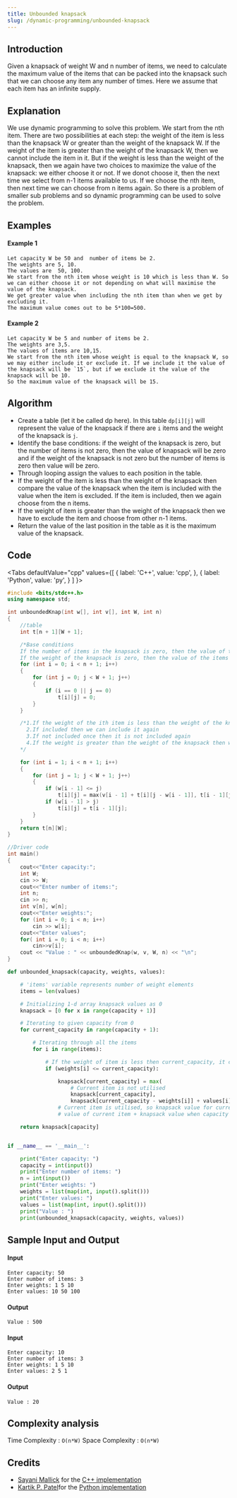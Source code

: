 ```yaml
---
title: Unbounded knapsack
slug: /dynamic-programming/unbounded-knapsack
---
```


## Introduction

Given a knapsack of weight W and n number of items, we need to calculate the maximum value of the items that can be packed into the knapsack such that we can choose any item any number of times. Here we assume that each item has an infinite supply.

## Explanation

 We use dynamic programming to solve this problem. We start from the nth item. There are two possibilities at each step: the weight of the item is less than the knapsack W or greater than the weight of the knapsack W. If the weight of the item is greater than the weight of the knapsack W, then we cannot include the item in it. But if the weight is less than the weight of the knapsack, then we again have two choices to maximize the value of the knapsack: we either choose it or not. If we donot choose it, then the next time we select from n-1 items available to us. If we choose the nth item, then next time we can choose from n items again. So there is a problem of smaller sub problems and so dynamic programming can be used to solve the problem.

## Examples

#### Example 1

```
Let capacity W be 50 and  number of items be 2.
The weights are 5, 10.
The values are  50, 100.
We start from the nth item whose weight is 10 which is less than W. So we can either choose it or not depending on what will maximise the value of the knapsack.
We get greater value when including the nth item than when we get by excluding it.
The maximum value comes out to be 5*100=500.
```
#### Example 2

```
Let capacity W be 5 and number of items be 2.
The weights are 3,5.
The values of items are 10,15.
We start from the nth item whose weight is equal to the knapsack W, so we may either include it or exclude it. If we include it the value of the knapsack will be `15`, but if we exclude it the value of the knapsack will be 10. 
So the maximum value of the knapsack will be 15.
```

## Algorithm

- Create a table (let it be called dp here). In this table `dp[i][j]` will represent the value of the knapsack if there are `i` items and the weight of the knapsack is `j`.
- Identify the base conditions: if the weight of the knapsack is zero, but the number of items is not zero, then the value of knapsack will be zero and if the weight of the knapsack is not zero but the number of items is zero then value will be zero.
- Through looping assign the values to each position in the table.
- If the weight of the item is less than the weight of the knapsack then compare the value of the knapsack when the item is included with the value when the item is excluded.
  If the item is included, then we again choose from the n items.
- If the weight of item is greater than the weight of the knapsack then we have to exclude the item and choose from other n-1 items.
- Return the value of the last position in the table as it is the maximum value of the knapsack.

## Code


<Tabs
  defaultValue="cpp"
  values={[
    { label: 'C++', value: 'cpp', },
    { label: 'Python', value: 'py', }
  ]
}>
<TabItem value="cpp">

```cpp
#include <bits/stdc++.h>
using namespace std;

int unboundedKnap(int w[], int v[], int W, int n)
{
    //table
    int t[n + 1][W + 1];

    /*Base conditions
    If the number of items in the knapsack is zero, then the value of the items taht can be packed is zero
    If the weight of the knapsack is zero, then the value of the items taht can be packed into the knapsack will be zero too*/
    for (int i = 0; i < n + 1; i++)
    {
        for (int j = 0; j < W + 1; j++)
        {
            if (i == 0 || j == 0)
                t[i][j] = 0;
        }
    }

    /*1.If the weight of the ith item is less than the weight of the knapsack, then we can either include the item or exclude it depending upon which will maximise the value
      2.If included then we can include it again
      3.If not included once then it is not included again
      4.If the weight is greater than the weight of the knapsack then we cannot include it into the knapsack at any time
    */

    for (int i = 1; i < n + 1; i++)
    {
        for (int j = 1; j < W + 1; j++)
        {
            if (w[i - 1] <= j)
                t[i][j] = max(v[i - 1] + t[i][j - w[i - 1]], t[i - 1][j]);
            if (w[i - 1] > j)
                t[i][j] = t[i - 1][j];
        }
    }
    return t[n][W];
}

//Driver code
int main()
{
    cout<<"Enter capacity:";
    int W;
    cin >> W;
    cout<<"Enter number of items:";
    int n;
    cin >> n;
    int v[n], w[n];
    cout<<"Enter weights:";
    for (int i = 0; i < n; i++)
        cin >> w[i];
    cout<<"Enter values";
    for( int i = 0; i < n; i++)
        cin>>v[i];
    cout << "Value : " << unboundedKnap(w, v, W, n) << "\n";
}

```
</TabItem>

<TabItem value="py">

```python   
def unbounded_knapsack(capacity, weights, values):

    # 'items' variable represents number of weight elements
    items = len(values)

    # Initializing 1-d array knapsack values as 0
    knapsack = [0 for x in range(capacity + 1)]

    # Iterating to given capacity from 0
    for current_capacity in range(capacity + 1):

        # Iterating through all the items
        for i in range(items):

            # If the weight of item is less then current_capacity, it can be used in knapsack
            if (weights[i] <= current_capacity):

                knapsack[current_capacity] = max(
                    # Current item is not utilised
                    knapsack[current_capacity],
                    knapsack[current_capacity - weights[i]] + values[i])
                # Current item is utilised, so knapsack value for current_capacity changes to
                # value of current item + knapsack value when capacity is current_capacity-weight of utilised item

    return knapsack[capacity]


if __name__ == '__main__':

    print("Enter capacity: ")
    capacity = int(input())
    print("Enter number of items: ")
    n = int(input())
    print("Enter weights: ")
    weights = list(map(int, input().split()))
    print("Enter values: ")
    values = list(map(int, input().split()))
    print("Value : ")
    print(unbounded_knapsack(capacity, weights, values))

```
</TabItem>
</Tabs>

## Sample Input and Output

#### Input

```
Enter capacity: 50
Enter number of items: 3
Enter weights: 1 5 10
Enter values: 10 50 100
```
#### Output

```
Value : 500
```

#### Input

```
Enter capacity: 10
Enter number of items: 3
Enter weights: 1 5 10
Enter values: 2 5 1
```

#### Output

```
Value : 20
```

## Complexity analysis

Time Complexity : `O(n*W)`
Space Complexity : `O(n*W)`

## Credits
* [Sayani Mallick](https://github.com/SAY-droid427) for the [C++ implementation](https://github.com/TesseractCoding/NeoAlgo/blob/master/C-Plus-Plus/dp/unbounded_knapsack.cpp)
* [Kartik P. Patel](https://github.com/kartikp36)for the [Python implementation](https://github.com/TesseractCoding/NeoAlgo/blob/master/Python/dp/Knapsack_Unbounded.py)
